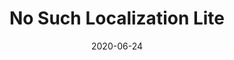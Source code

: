 ---
title: No Such Localization Lite
date: 2020-06-24
category:
  - Tools
external_link: https://assetstore.unity.com/packages/tools/localization/no-such-localization-lite-162190
related_engine: Unity3D
externals_profile:
    name: No Such Studio
---